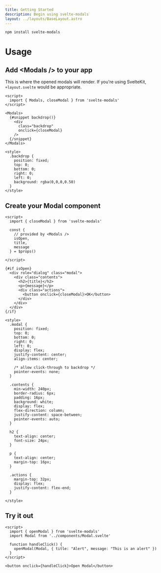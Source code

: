 ```yaml
---
title: Getting Started
description: Begin using svelte-modals
layout: ../layouts/BaseLayout.astro
---
```


```bash
npm install svelte-modals
```

# Usage

## Add \<Modals /> to your app

This is where the opened modals will render. If you're using SvelteKit, `+layout.svelte` would be appropriate.

```svelte title="App.svelte"
<script>
  import { Modals, closeModal } from 'svelte-modals'
</script>

<Modals>
  {#snippet backdrop()}
    <div
      class="backdrop"
      onclick={closeModal}
    />
  {/snippet}
</Modals>

<style>
  .backdrop {
    position: fixed;
    top: 0;
    bottom: 0;
    right: 0;
    left: 0;
    background: rgba(0,0,0,0.50)
  }
</style>
```

## Create your Modal component

```svelte title="Modal.svelte"
<script>
  import { closeModal } from 'svelte-modals'

  const {
    // provided by <Modals />
    isOpen,
    title,
    message
  } = $props()

</script>

{#if isOpen}
  <div role="dialog" class="modal">
    <div class="contents">
      <h2>{title}</h2>
      <p>{message}</p>
      <div class="actions">
        <button onclick={closeModal}>OK</button>
      </div>
    </div>
  </div>
{/if}

<style>
  .modal {
    position: fixed;
    top: 0;
    bottom: 0;
    right: 0;
    left: 0;
    display: flex;
    justify-content: center;
    align-items: center;

    /* allow click-through to backdrop */
    pointer-events: none;
  }

  .contents {
    min-width: 240px;
    border-radius: 6px;
    padding: 16px;
    background: white;
    display: flex;
    flex-direction: column;
    justify-content: space-between;
    pointer-events: auto;
  }

  h2 {
    text-align: center;
    font-size: 24px;
  }

  p {
    text-align: center;
    margin-top: 16px;
  }

  .actions {
    margin-top: 32px;
    display: flex;
    justify-content: flex-end;
  }

</style>
```

## Try it out

```svelte live 
<script>
  import { openModal } from 'svelte-modals'  
  import Modal from '../components/Modal.svelte'

  function handleClick() {     
    openModal(Modal, { title: "Alert", message: "This is an alert" })
  }
</script>

<button onclick={handleClick}>Open Modal</button>
```